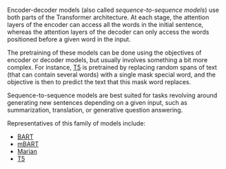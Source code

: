 <script>
	
</script>

<Youtube id="0_4KEb08xrE" />

Encoder-decoder models (also called *sequence-to-sequence models*) use both parts of the Transformer architecture. At each stage, the attention layers of the encoder can access all the words in the initial sentence, whereas the attention layers of the decoder can only access the words positioned before a given word in the input.

The pretraining of these models can be done using the objectives of encoder or decoder models, but usually involves something a bit more complex. For instance, [T5](https://huggingface.co/t5-base) is pretrained by replacing random spans of text (that can contain several words) with a single mask special word, and the objective is then to predict the text that this mask word replaces.

Sequence-to-sequence models are best suited for tasks revolving around generating new sentences depending on a given input, such as summarization, translation, or generative question answering.

Representatives of this family of models include:

- [BART](https://huggingface.co/transformers/model_doc/bart.html)
- [mBART](https://huggingface.co/transformers/model_doc/mbart.html)
- [Marian](https://huggingface.co/transformers/model_doc/marian.html)
- [T5](https://huggingface.co/transformers/model_doc/t5.html)
